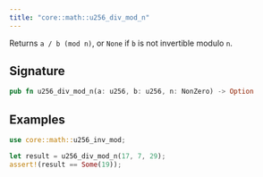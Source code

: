 ```yaml
---
title: "core::math::u256_div_mod_n"
---
```


Returns `a / b (mod n)`, or `None` if `b` is not invertible modulo `n`.

## Signature

```rust
pub fn u256_div_mod_n(a: u256, b: u256, n: NonZero) -> Option
```




## Examples

```rust
use core::math::u256_inv_mod;

let result = u256_div_mod_n(17, 7, 29);
assert!(result == Some(19));
```

